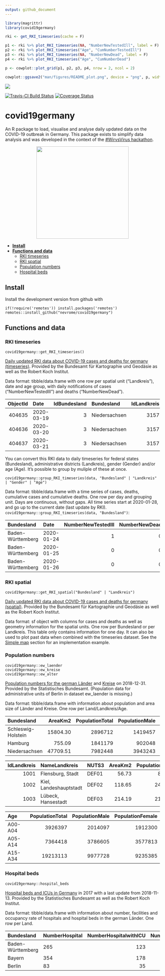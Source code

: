 ```yaml
---
output: github_document
---
```


<!-- Rmd -> md --> 

```r
library(magrittr)
library(covid19germany)

rki <- get_RKI_timeseries(cache = F) 

p1 <- rki %>% plot_RKI_timeseries(NA, "NumberNewTestedIll", label = F)
p2 <- rki %>% plot_RKI_timeseries("Age", "CumNumberTestedIll")
p3 <- rki %>% plot_RKI_timeseries(NA, "NumberNewDead", label = F)
p4 <- rki %>% plot_RKI_timeseries("Age", "CumNumberDead")

p <- cowplot::plot_grid(p1, p2, p3, p4, nrow = 2, ncol = 2)

cowplot::ggsave2("man/figures/README_plot.png", device = "png", p, width = 10, height = 3, scale = 1.5)
```

![](man/figures/README_plot.png)

[![Travis-CI Build Status](https://travis-ci.com/nevrome/covid19germany.svg?branch=master)](https://travis-ci.com/nevrome/covid19germany) [![Coverage Status](https://img.shields.io/codecov/c/github/nevrome/covid19germany/master.svg)](https://codecov.io/github/nevrome/covid19germany?branch=master)

# covid19germany

An R package to load, visualise and analyse daily updated data on the COVID-19 outbreak in Germany. This package exists to simplify data analysis and was developed in the context of the [#WirvsVirus hackathon](https://www.bundesregierung.de/breg-de/themen/coronavirus/wir-vs-virus-1731968).

<p align="center">
  <img src="man/figures/Logo_Projekt_01.png" width = 300>
</p>

- [**Install**](#Install)
- [**Functions and data**](#functions-and-data)
    - [RKI timeseries](#rki-timeseries)
    - [RKI spatial](#rki-spatial)
    - [Population numbers](#population-numbers)
    - [Hospital beds](#hospital-beds) 

## Install 

Install the development version from github with

```
if(!require('remotes')) install.packages('remotes')
remotes::install_github("nevrome/covid19germany")
```

## Functions and data

### RKI timeseries

```
covid19germany::get_RKI_timeseries()
```

[Daily updated RKI data about COVID-19 cases and deaths for germany (timeseries)](https://npgeo-corona-npgeo-de.hub.arcgis.com/datasets/dd4580c810204019a7b8eb3e0b329dd6_0). Provided by the Bundesamt für Kartographie und Geodäsie as well as the Robert Koch Institut. 

Data format: tibble/data.frame with one row per spatial unit ("Landkreis"), date and age group, with daily notifications of cases ("NumberNewTestedIll") and deaths ("NumberNewDead").

| ObjectId|Date       | IdBundesland|Bundesland    | IdLandkreis|Landkreis |Age     |Gender | NumberNewTestedIll| NumberNewDead|
|--------:|:----------|------------:|:-------------|-----------:|:---------|:-------|:------|------------------:|-------------:|
|   404635|2020-03-19 |            3|Niedersachsen |        3157|LK Peine  |A35-A59 |M      |                  2|             0|
|   404636|2020-03-20 |            3|Niedersachsen |        3157|LK Peine  |A35-A59 |M      |                  1|             0|
|   404637|2020-03-21 |            3|Niedersachsen |        3157|LK Peine  |A35-A59 |M      |                  2|             0|

You can convert this RKI data to daily timeseries for federal states (Bundesland), administrative districts (Landkreis), gender (Gender) and/or age (Age). It's possible to group by muliple of these at once.

```
covid19germany::group_RKI_timeseries(data, "Bundesland" | "Landkreis" | "Gender" | "Age")
```

Data format: tibble/data.frame with a time series of cases, deaths, cumulative cases and cumulative deaths. One row per day and grouping unit. Days are continuous, without gaps. All time series start at 2020-01-28, and go up to the current date (last update by RKI). `covid19germany::group_RKI_timeseries(data, "Bundesland")`:

|Bundesland        |Date       | NumberNewTestedIll| NumberNewDead| CumNumberTestedIll| CumNumberDead| IdBundesland|
|:-----------------|:----------|------------------:|-------------:|------------------:|-------------:|------------:|
|Baden-Württemberg |2020-01-24 |                  1|             0|                  1|             0|            8|
|Baden-Württemberg |2020-01-25 |                  0|             0|                  1|             0|            8|
|Baden-Württemberg |2020-01-26 |                  0|             0|                  1|             0|            8|

### RKI spatial

```
covid19germany::get_RKI_spatial("Bundesland" | "Landkreis")
```

[Daily updated RKI data about COVID-19 cases and deaths for germany (spatial)](https://npgeo-corona-npgeo-de.hub.arcgis.com/search?groupIds=b28109b18022405bb965c602b13e1bbc). Provided by the Bundesamt für Kartographie und Geodäsie as well as the Robert Koch Institut. 

Data format: sf object with columns for cases and deaths as well as geometry information for the spatial units. One row per Bundesland or per Landkreis. This table only contains information for one day. It can also be used to plot past data when combined with the timeseries dataset. See the [Simple map](#simple-map) section for an implementation example.

### Population numbers

```
covid19germany::ew_laender
covid19germany::ew_kreise
covid19germany::ew_alter
```

[Population numbers for the german Länder](https://www.statistikportal.de/de/bevoelkerung/flaeche-und-bevoelkerung) and [Kreise](https://www.destatis.de/DE/Themen/Laender-Regionen/Regionales/Gemeindeverzeichnis/Administrativ/04-kreise.html) on 2018-12-31. Provided by the Statistisches Bundesamt. (Population data for administrative units of Berlin in dataset ew_laender is missing.)

Data format: tibble/data.frame with information about population and area size of Länder and Kreise. One row per Land/Landkreis/Age.

|Bundesland         |  AreaKm2| PopulationTotal| PopulationMale| PopulationFemale| PopulationperKm2|
|:------------------|--------:|---------------:|--------------:|----------------:|----------------:|
|Schleswig-Holstein | 15804.30|         2896712|        1419457|          1477255|              183|
|Hamburg            |   755.09|         1841179|         902048|           939131|             2438|
|Niedersachsen      | 47709.51|         7982448|        3943243|          4039205|              167|

| IdLandkreis|NameLandkreis          |NUTS3 | AreaKm2| PopulationTotal| PopulationMale| PopulationFemale| PopulationperKm2|
|-----------:|:----------------------|:-----|-------:|---------------:|--------------:|----------------:|----------------:|
|        1001|Flensburg, Stadt       |DEF01 |   56.73|           89504|          44599|            44905|             1578|
|        1002|Kiel, Landeshauptstadt |DEF02 |  118.65|          247548|         120566|           126982|             2086|
|        1003|Lübeck, Hansestadt     |DEF03 |  214.19|          217198|         104371|           112827|             1014|

|Age     | PopulationTotal| PopulationMale| PopulationFemale|
|:-------|---------------:|--------------:|----------------:|
|A00-A04 |         3926397|        2014097|          1912300|
|A05-A14 |         7364418|        3786605|          3577813|
|A15-A34 |        19213113|        9977728|          9235385|

### Hospital beds

```
covid19germany::hospital_beds
```

[Hospital beds and ICUs in Germany](http://www.gbe-bund.de/gbe10/f?f=328::Intensivstation) in 2017 with a last update from 2018-11-13. Provided by the Statistisches Bundesamt as well as the Robert Koch Institut.

Data format: tibble/data.frame with information about number, facilities and occupancy rate of hospitals and hospital beds in the german Länder. One row per Land.

|Bundesland        |NumberHospital | NumberHospitalwithICU| NumberICUBed| NumberDaysICUBedinUse| NumberICUCase| NumberICUCasewithRespirator|
|:-----------------|:--------------|---------------------:|------------:|---------------------:|-------------:|---------------------------:|
|Baden-Württemberg |265            |                   123|         3262|                900678|        259066|                       47528|
|Bayern            |354            |                   178|         3790|               1085912|        300728|                       62044|
|Berlin            |83             |                    35|         1450|                439183|         94480|                       22887|

